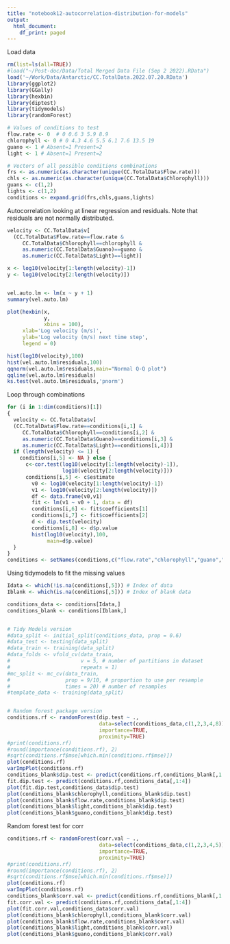 ```yaml
---
title: "notebook12-autocorrelation-distribution-for-models"
output:
  html_document:
    df_print: paged
---
```


Load data
```r
rm(list=ls(all=TRUE))
#load("~/Post-doc/Data/Total Merged Data File (Sep 2 2022).RData")
load('~/Work/Data/Antarctic/CC.TotalData.2022.07.20.RData')
library(ggplot2)
library(GGally)
library(hexbin)
library(diptest)
library(tidymodels)
library(randomForest)
```

```r
# Values of conditions to test
flow.rate <- 0  # 0 0.6 3 5.9 8.9
chlorophyll <- 0 # 0 4.3 4.6 5.5 6.1 7.6 13.5 19
guano <- 1 # Absent=1 Present=2
light <- 1 # Absent=1 Present=2

# Vectors of all possible conditions combinations
frs <- as.numeric(as.character(unique(CC.TotalData$Flow.rate)))
chls <- as.numeric(as.character(unique(CC.TotalData$Chlorophyll)))
guans <- c(1,2)
lights <- c(1,2)
conditions <- expand.grid(frs,chls,guans,lights)
```

Autocorrelation looking at linear regression and residuals. Note that residuals are not normally distributed.
```r
velocity <- CC.TotalData$v[
  (CC.TotalData$Flow.rate==flow.rate & 
     CC.TotalData$Chlorophyll==chlorophyll & 
     as.numeric(CC.TotalData$Guano)==guano &
     as.numeric(CC.TotalData$Light)==light)]

x <- log10(velocity[1:length(velocity)-1])
y <- log10(velocity[2:length(velocity)])


vel.auto.lm <- lm(x ~ y + 1)
summary(vel.auto.lm)

plot(hexbin(x,
            y,
            xbins = 100),
     xlab='Log velocity (m/s)',
     ylab='Log velocity (m/s) next time step',
     legend = 0)

hist(log10(velocity),100)
hist(vel.auto.lm$residuals,100)
qqnorm(vel.auto.lm$residuals,main="Normal Q-Q plot")
qqline(vel.auto.lm$residuals)
ks.test(vel.auto.lm$residuals,'pnorm')

```


Loop through combinations

```r
for (i in 1:dim(conditions)[1])
{
  velocity <- CC.TotalData$v[
  (CC.TotalData$Flow.rate==conditions[i,1] & 
     CC.TotalData$Chlorophyll==conditions[i,2] & 
     as.numeric(CC.TotalData$Guano)==conditions[i,3] &
     as.numeric(CC.TotalData$Light)==conditions[i,4])]
  if (length(velocity) <= 1) {
    conditions[i,5] <- NA } else {
      c<-cor.test(log10(velocity[1:length(velocity)-1]),
                  log10(velocity[2:length(velocity)]))
      conditions[i,5] <- c$estimate
        v0 <- log10(velocity[1:length(velocity)-1])
        v1 <- log10(velocity[2:length(velocity)])
        df <- data.frame(v0,v1)
        fit <- lm(v1 ~ v0 + 1, data = df)
        conditions[i,6] <- fit$coefficients[1]
        conditions[i,7] <- fit$coefficients[2]
        d <- dip.test(velocity)
        conditions[i,8] <- d$p.value
        hist(log10(velocity),100,
             main=d$p.value)
  }  
}
conditions <- setNames(conditions,c("flow.rate","chlorophyll","guano","light","corr.val","slope","intercept","dip.test"))
```


Using tidymodels to fit the missing values

```r
Idata <- which(!is.na(conditions[,5])) # Index of data
Iblank <- which(is.na(conditions[,5])) # Index of blank data

conditions_data <- conditions[Idata,]
conditions_blank <- conditions[Iblank,]


# Tidy Models version
#data_split <- initial_split(conditions_data, prop = 0.6)
#data_test <- testing(data_split)
#data_train <- training(data_split)
#data_folds <- vfold_cv(data_train, 
#                       v = 5, # number of partitions in dataset 
#                       repeats = 1)
#mc_split <- mc_cv(data_train, 
#                  prop = 9/10, # proportion to use per resample
#                  times = 20) # number of resamples
#template_data <- training(data_split)


# Random forest package version
conditions.rf <- randomForest(dip.test ~ .,
                              data=select(conditions_data,c(1,2,3,4,8)),
                              importance=TRUE,
                              proximity=TRUE)
#print(conditions.rf)
#round(importance(conditions.rf), 2)
#sqrt(conditions.rf$mse[which.min(conditions.rf$mse)]) 
plot(conditions.rf)
varImpPlot(conditions.rf)
conditions_blank$dip.test <- predict(conditions.rf,conditions_blank[,1:4])
fit.dip.test <- predict(conditions.rf,conditions_data[,1:4])
plot(fit.dip.test,conditions_data$dip.test)
plot(conditions_blank$chlorophyll,conditions_blank$dip.test)
plot(conditions_blank$flow.rate,conditions_blank$dip.test)
plot(conditions_blank$light,conditions_blank$dip.test)
plot(conditions_blank$guano,conditions_blank$dip.test)

```

Random forest test for corr
```r
conditions.rf <- randomForest(corr.val ~ .,
                              data=select(conditions_data,c(1,2,3,4,5)),
                              importance=TRUE,
                              proximity=TRUE)
#print(conditions.rf)
#round(importance(conditions.rf), 2)
#sqrt(conditions.rf$mse[which.min(conditions.rf$mse)]) 
plot(conditions.rf)
varImpPlot(conditions.rf)
conditions_blank$corr.val <- predict(conditions.rf,conditions_blank[,1:4])
fit.corr.val <- predict(conditions.rf,conditions_data[,1:4])
plot(fit.corr.val,conditions_data$corr.val)
plot(conditions_blank$chlorophyll,conditions_blank$corr.val)
plot(conditions_blank$flow.rate,conditions_blank$corr.val)
plot(conditions_blank$light,conditions_blank$corr.val)
plot(conditions_blank$guano,conditions_blank$corr.val)
```